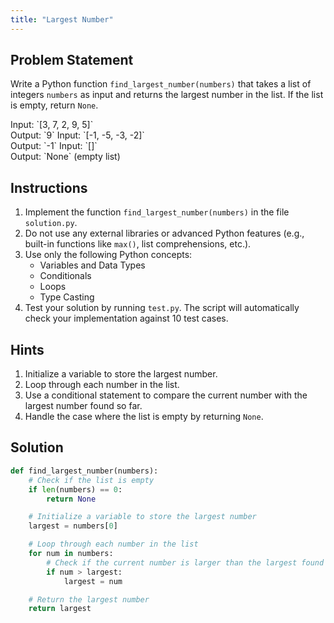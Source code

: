 ```yaml
---
title: "Largest Number"
---
```


## Problem Statement

Write a Python function `find_largest_number(numbers)` that takes a list of integers `numbers` as input and returns the largest number in the list. If the list is empty, return `None`.

<Callout title="Example" type="info">
Input: `[3, 7, 2, 9, 5]` <br />
Output: `9`
</Callout>
<Callout title="Example" type="info">
Input: `[-1, -5, -3, -2]` <br />
Output: `-1`
</Callout>
<Callout title="Example" type="info">
Input: `[]` <br />
Output: `None` (empty list)
</Callout>

## Instructions

1. Implement the function `find_largest_number(numbers)` in the file `solution.py`.
2. Do not use any external libraries or advanced Python features (e.g., built-in functions like `max()`, list comprehensions, etc.).
3. Use only the following Python concepts:
   - Variables and Data Types
   - Conditionals
   - Loops
   - Type Casting
4. Test your solution by running `test.py`. The script will automatically check your implementation against 10 test cases.

## Hints

1. Initialize a variable to store the largest number.
2. Loop through each number in the list.
3. Use a conditional statement to compare the current number with the largest number found so far.
4. Handle the case where the list is empty by returning `None`.

## Solution

```python title="solution.py"
def find_largest_number(numbers):
    # Check if the list is empty
    if len(numbers) == 0:
        return None

    # Initialize a variable to store the largest number
    largest = numbers[0]

    # Loop through each number in the list
    for num in numbers:
        # Check if the current number is larger than the largest found so far
        if num > largest:
            largest = num

    # Return the largest number
    return largest
```
